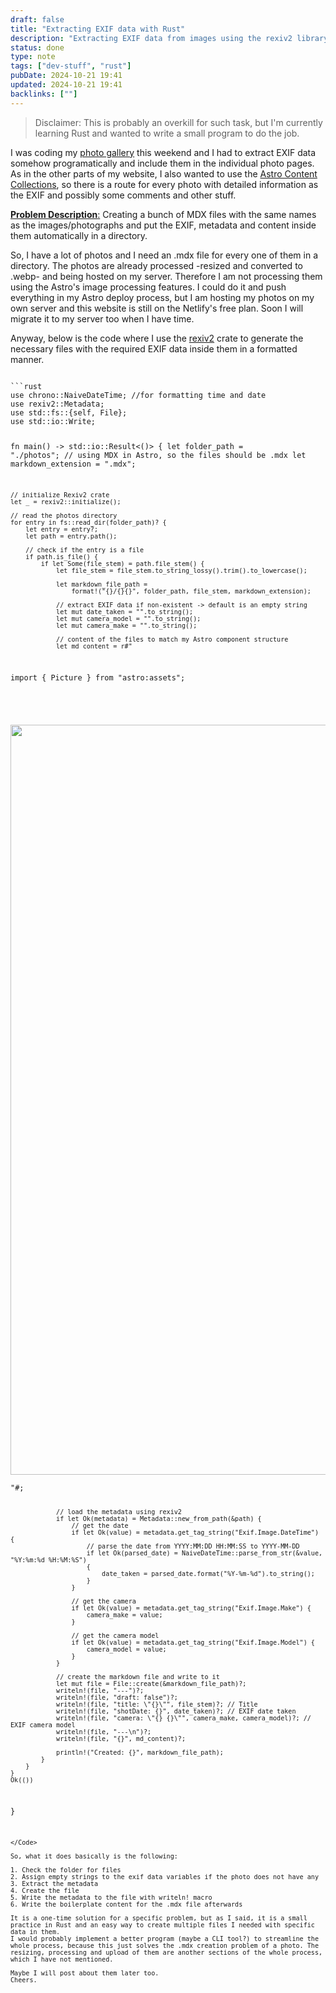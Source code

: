 ```yaml
---
draft: false
title: "Extracting EXIF data with Rust"
description: "Extracting EXIF data from images using the rexiv2 library with Rust"
status: done
type: note
tags: ["dev-stuff", "rust"]
pubDate: 2024-10-21 19:41
updated: 2024-10-21 19:41
backlinks: [""]
---
```



> Disclaimer: This is probably an overkill for such task, but I'm currently learning Rust and wanted
> to write a small program to do the job.

I was coding my [photo gallery](/photos) this weekend and I had to extract EXIF data somehow
programatically and include them in the individual photo pages. As in the other parts of my website,
I also wanted to use the
[Astro Content Collections](https://docs.astro.build/en/guides/content-collections/), so there is a
route for every photo with detailed information as the EXIF and possibly some comments and other
stuff.

<u>**Problem Description**:</u>
Creating a bunch of MDX files with the same names as the images/photographs and put the EXIF,
metadata and content inside them automatically in a directory.

So, I have a lot of photos and I need an .mdx file for every one of them in a directory. The photos
are already processed -resized and converted to .webp- and being hosted on my server. Therefore I am
not processing them using the Astro's image processing features. I could do it and push everything
in my Astro deploy process, but I am hosting my photos on my own server and this website is still on
the Netlify's free plan. Soon I will migrate it to my server too when I have time.

Anyway, below is the code where I use the [rexiv2](https://docs.rs/rexiv2/latest/rexiv2) crate to
generate the necessary files with the required EXIF data inside them in a formatted manner.

<Code file="exif-to-md.rs">
```rust
use chrono::NaiveDateTime; //for formatting time and date
use rexiv2::Metadata;
use std::fs::{self, File};
use std::io::Write;

fn main() -> std::io::Result<()> { let folder_path = "./photos"; 
// using MDX in Astro, so the files should be .mdx 
let markdown_extension = ".mdx";

    // initialize Rexiv2 crate
    let _ = rexiv2::initialize();

    // read the photos directory
    for entry in fs::read_dir(folder_path)? {
        let entry = entry?;
        let path = entry.path();

        // check if the entry is a file
        if path.is_file() {
            if let Some(file_stem) = path.file_stem() {
                let file_stem = file_stem.to_string_lossy().trim().to_lowercase();

                let markdown_file_path =
                    format!("{}/{}{}", folder_path, file_stem, markdown_extension);

                // extract EXIF data if non-existent -> default is an empty string
                let mut date_taken = "".to_string();
                let mut camera_model = "".to_string();
                let mut camera_make = "".to_string();

                // content of the files to match my Astro component structure
                let md_content = r#"

import { Picture } from "astro:assets";

<picture>
  <source
    srcset={`https://img.kenan.fyi/photos/originals/${frontmatter.title}_1920px.webp`}
    type="image/webp"
  />
  <img
    src={`https://img.kenan.fyi/photos/originals/${frontmatter.title}_1920px.jpg`}
    alt=""
    width="2880"
    height="1200"
    loading="lazy"
    decoding="async"
  />
</picture>
"#;

                // load the metadata using rexiv2
                if let Ok(metadata) = Metadata::new_from_path(&path) {
                    // get the date
                    if let Ok(value) = metadata.get_tag_string("Exif.Image.DateTime") {
                        // parse the date from YYYY:MM:DD HH:MM:SS to YYYY-MM-DD
                        if let Ok(parsed_date) = NaiveDateTime::parse_from_str(&value, "%Y:%m:%d %H:%M:%S")
                        {
                            date_taken = parsed_date.format("%Y-%m-%d").to_string();
                        }
                    }

                    // get the camera
                    if let Ok(value) = metadata.get_tag_string("Exif.Image.Make") {
                        camera_make = value;
                    }

                    // get the camera model
                    if let Ok(value) = metadata.get_tag_string("Exif.Image.Model") {
                        camera_model = value;
                    }
                }

                // create the markdown file and write to it
                let mut file = File::create(&markdown_file_path)?;
                writeln!(file, "---")?;
                writeln!(file, "draft: false")?;
                writeln!(file, "title: \"{}\"", file_stem)?; // Title
                writeln!(file, "shotDate: {}", date_taken)?; // EXIF date taken
                writeln!(file, "camera: \"{} {}\"", camera_make, camera_model)?; // EXIF camera model
                writeln!(file, "---\n")?;
                writeln!(file, "{}", md_content)?;

                println!("Created: {}", markdown_file_path);
            }
        }
    }
    Ok(())

}

```
</Code>

So, what it does basically is the following:

1. Check the folder for files
2. Assign empty strings to the exif data variables if the photo does not have any
3. Extract the metadata
4. Create the file
5. Write the metadata to the file with writeln! macro
6. Write the boilerplate content for the .mdx file afterwards

It is a one-time solution for a specific problem, but as I said, it is a small practice in Rust and an easy way to create multiple files I needed with specific data in them.
I would probably implement a better program (maybe a CLI tool?) to streamline the whole process, because this just solves the .mdx creation problem of a photo. The resizing, processing and upload of them are another sections of the whole process, which I have not mentioned.

Maybe I will post about them later too.
Cheers.
